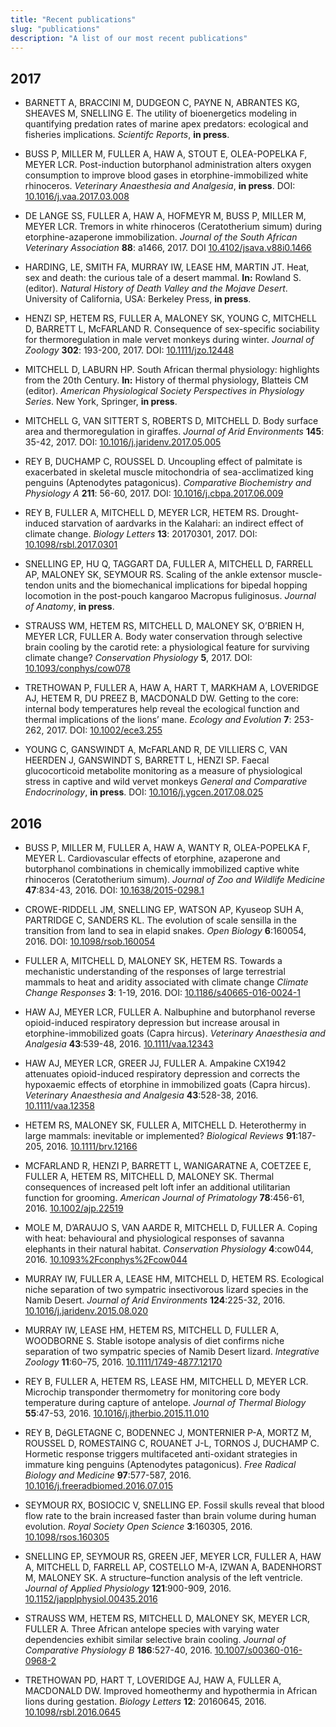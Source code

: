 ```yaml
---
title: "Recent publications"
slug: "publications"
description: "A list of our most recent publications"
---
```


## 2017

- BARNETT A, BRACCINI M, DUDGEON C, PAYNE N, ABRANTES KG, SHEAVES M, SNELLING E. The utility of bioenergetics modeling in quantifying predation rates of marine apex predators: ecological and fisheries implications.
_Scientifc Reports_, **in press**.

- BUSS P, MILLER M, FULLER A, HAW A, STOUT E, OLEA-POPELKA F, MEYER LCR. 
Post-induction butorphanol administration alters oxygen consumption to improve blood gases in etorphine-immobilized white rhinoceros. 
_Veterinary Anaesthesia and Analgesia_, **in press**. DOI:
[10.1016/j.vaa.2017.03.008](https://dx.doi.org/10.1016/j.vaa.2017.03.008)

- DE LANGE SS, FULLER A, HAW A, HOFMEYR M, BUSS P, MILLER M, MEYER LCR.
Tremors in white rhinoceros (Ceratotherium simum) during etorphine-azaperone immobilization. 
_Journal of the South African Veterinary Association_ **88**: a1466, 2017. DOI [10.4102/jsava.v88i0.1466](https://dx.doi.org/10.4102/jsava.v88i0.1466)

- HARDING, LE, SMITH FA, MURRAY IW, LEASE HM, MARTIN JT. Heat, sex and death: the curious tale of a desert mammal. **In:** Rowland S. (editor). _Natural History of Death Valley and the Mojave Desert_. University of California, USA: Berkeley Press, **in press**.

- HENZI SP, HETEM RS, FULLER A, MALONEY SK, YOUNG C, MITCHELL D, BARRETT L, McFARLAND R.
Consequence of sex-specific sociability for thermoregulation in male vervet monkeys during winter.
_Journal of Zoology_ **302**: 193-200, 2017. DOI: [10.1111/jzo.12448](https://doi.org/10.1111/jzo.12448)

- MITCHELL D, LABURN HP.
South African thermal physiology: highlights from the 20th Century. **In:** History of thermal physiology, Blatteis CM (editor). _American Physiological Society Perspectives in Physiology Series_. New York, Springer, **in press**. 

- MITCHELL G, VAN SITTERT S, ROBERTS D, MITCHELL D.
Body surface area and thermoregulation in giraffes.
_Journal of Arid Environments_ **145**: 35-42, 2017. DOI: [10.1016/j.jaridenv.2017.05.005](https://doi.org/10.1016/j.jaridenv.2017.05.005)

- REY B, DUCHAMP C, ROUSSEL D. 
Uncoupling effect of palmitate is exacerbated in skeletal muscle mitochondria of sea-acclimatized king penguins (Aptenodytes patagonicus). 
_Comparative Biochemistry and Physiology A_ **211**: 56-60, 2017. DOI: [10.1016/j.cbpa.2017.06.009](https://doi.org/10.1016/j.cbpa.2017.06.009)

- REY B, FULLER A, MITCHELL D, MEYER LCR, HETEM RS.
Drought-induced starvation of aardvarks in the Kalahari: an indirect effect of climate change.
_Biology Letters_ **13**: 20170301, 2017. DOI: [10.1098/rsbl.2017.0301](https://dx.doi.org/10.1098/rsbl.2017.0301)

- SNELLING EP, HU Q, TAGGART DA, FULLER A, MITCHELL D, FARRELL AP, MALONEY SK, SEYMOUR RS.
Scaling of the ankle extensor muscle-tendon units and the biomechanical implications for bipedal hopping locomotion in the post-pouch kangaroo Macropus fuliginosus.
_Journal of Anatomy_, **in press**. 

- STRAUSS WM, HETEM RS, MITCHELL D, MALONEY SK, O’BRIEN H, MEYER LCR, FULLER A.
Body water conservation through selective brain cooling by the carotid rete: a physiological feature for surviving climate change?
_Conservation Physiology_ **5**, 2017. DOI: [10.1093/conphys/cow078](https://doi.org/10.1093/conphys/cow078)

- TRETHOWAN P, FULLER A, HAW A, HART T, MARKHAM A, LOVERIDGE AJ, HETEM R, DU PREEZ B, MACDONALD DW. 
Getting to the core: internal body temperatures help reveal the ecological function and thermal implications of the lions’ mane.
_Ecology and Evolution_ **7**: 253-262, 2017. DOI: [10.1002/ece3.255](https://doi.org/10.1002/ece3.2556)

- YOUNG C, GANSWINDT A, McFARLAND R, DE VILLIERS C, VAN HEERDEN J, GANSWINDT S, BARRETT L, HENZI SP.
Faecal glucocorticoid metabolite monitoring as a measure of physiological stress in captive and wild vervet monkeys
_General and Comparative Endocrinology_, **in press**. DOI: [10.1016/j.ygcen.2017.08.025](https://doi.org/10.1016/j.ygcen.2017.08.025)


## 2016

- BUSS P, MILLER M, FULLER A, HAW A, WANTY R, OLEA-POPELKA F, MEYER L. 
Cardiovascular effects of etorphine, azaperone and butorphanol combinations in chemically immobilized captive white rhinoceros (Ceratotherium simum).
_Journal of Zoo and Wildlife Medicine_ **47**:834-43, 2016. DOI: 
[10.1638/2015-0298.1](https://doi.org/10.1638/2015-0298.1)

- CROWE-RIDDELL JM, SNELLING EP, WATSON AP, Kyuseop SUH A, PARTRIDGE C, SANDERS KL.
The evolution of scale sensilla in the transition from land to sea in elapid snakes.
_Open Biology_ **6**:160054, 2016. DOI:
[10.1098/rsob.160054](https://doi.org/10.1098/rsob.160054)

- FULLER A, MITCHELL D, MALONEY SK, HETEM RS.
Towards a mechanistic understanding of the responses of large terrestrial mammals to heat and aridity associated with climate change
_Climate Change Responses_ **3**: 1-19, 2016. DOI:
[10.1186/s40665-016-0024-1](https://doi.org/10.1186/s40665-016-0024-1)

- HAW AJ, MEYER LCR, FULLER A.
Nalbuphine and butorphanol reverse opioid-induced respiratory depression but increase arousal in etorphine-immobilized goats (Capra hircus).
_Veterinary Anaesthesia and Analgesia_ **43**:539-48, 2016.
[10.1111/vaa.12343](https://doi.org/10.1111/vaa.12343)

- HAW AJ, MEYER LCR, GREER JJ, FULLER A.
Ampakine CX1942 attenuates opioid-induced respiratory depression and corrects the hypoxaemic effects of etorphine in immobilized goats (Capra hircus).
_Veterinary Anaesthesia and Analgesia_ **43**:528-38, 2016.
[10.1111/vaa.12358](http://dx.doi.org/10.1111/vaa.12358)

- HETEM RS, MALONEY SK, FULLER A, MITCHELL D.
Heterothermy in large mammals: inevitable or implemented? 
_Biological Reviews_ **91**:187-205, 2016.
[10.1111/brv.12166](https://doi.org/10.1111/brv.12166)

- MCFARLAND R, HENZI P, BARRETT L, WANIGARATNE A, COETZEE E, FULLER A, HETEM RS, MITCHELL D, MALONEY SK.
Thermal consequences of increased pelt loft infer an additional utilitarian function for grooming.
_American Journal of Primatology_ **78**:456-61, 2016.
[10.1002/ajp.22519](https://doi.org/10.1002/ajp.22519)

- MOLE M, D'ARAUJO S, VAN AARDE R, MITCHELL D, FULLER A.
Coping with heat: behavioural and physiological responses of savanna elephants in their natural habitat.
_Conservation Physiology_ **4**:cow044, 2016.
[10.1093%2Fconphys%2Fcow044](https://dx.doi.org/10.1093%2Fconphys%2Fcow044)

- MURRAY IW, FULLER A, LEASE HM, MITCHELL D, HETEM RS.
Ecological niche separation of two sympatric insectivorous lizard species in the Namib Desert.
_Journal of Arid Environments_ **124**:225-32, 2016.
[10.1016/j.jaridenv.2015.08.020](https://doi.org/10.1016/j.jaridenv.2015.08.020)

- MURRAY IW, LEASE HM, HETEM RS, MITCHELL D, FULLER A, WOODBORNE S.
Stable isotope analysis of diet confirms niche separation of two sympatric species of Namib Desert lizard.
_Integrative Zoology_ **11**:60–75, 2016.
[10.1111/1749-4877.12170](https://doi.org/10.1111/1749-4877.12170)

- REY B, FULLER A, HETEM RS, LEASE HM, MITCHELL D, MEYER LCR. 
Microchip transponder thermometry for monitoring core body temperature during capture of antelope.
_Journal of Thermal Biology_ **55**:47-53, 2016.
[10.1016/j.jtherbio.2015.11.010](https://doi.org/10.1016/j.jtherbio.2015.11.010)

- REY B, DéGLETAGNE C, BODENNEC J, MONTERNIER P-A, MORTZ M, ROUSSEL D, ROMESTAING C, ROUANET J-L, TORNOS J, DUCHAMP C.
Hormetic response triggers multifaceted anti-oxidant strategies in immature king penguins (Aptenodytes patagonicus).
_Free Radical Biology and Medicine_ **97**:577-587, 2016.
[10.1016/j.freeradbiomed.2016.07.015](https://doi.org/10.1016/j.freeradbiomed.2016.07.015)

- SEYMOUR RX, BOSIOCIC V, SNELLING EP.
Fossil skulls reveal that blood flow rate to the brain increased faster than brain volume during human evolution.
_Royal Society Open Science_ **3**:160305, 2016.
[10.1098/rsos.160305](https://doi.org/10.1098/rsos.160305)

- SNELLING EP, SEYMOUR RS, GREEN JEF, MEYER LCR, FULLER A, HAW A, MITCHELL D, FARRELL AP, COSTELLO M-A, IZWAN A, BADENHORST M, MALONEY SK.
A structure–function analysis of the left ventricle. 
_Journal of Applied Physiology_ **121**:900-909, 2016.
[10.1152/japplphysiol.00435.2016](https://doi.org/10.1152/japplphysiol.00435.2016)

- STRAUSS WM, HETEM RS, MITCHELL D, MALONEY SK, MEYER LCR, FULLER A.
Three African antelope species with varying water dependencies exhibit similar selective brain cooling. 
_Journal of Comparative Physiology B_ **186**:527-40, 2016. 
[10.1007/s00360-016-0968-2](https://doi.org/10.1007/s00360-016-0968-2)

- TRETHOWAN PD, HART T, LOVERIDGE AJ, HAW A, FULLER A, MACDONALD DW.
Improved homeothermy and hypothermia in African lions during gestation. 
_Biology Letters_ **12**: 20160645, 2016.
[10.1098/rsbl.2016.0645](https://doi.org/10.1098/rsbl.2016.0645)


